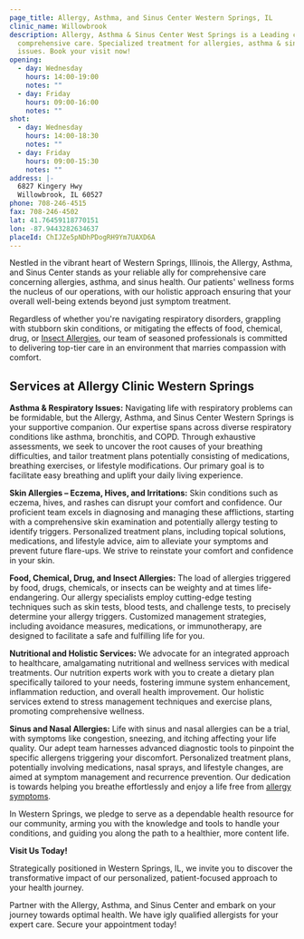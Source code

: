 ```yaml
---
page_title: Allergy, Asthma, and Sinus Center Western Springs, IL
clinic_name: Willowbrook
description: Allergy, Asthma & Sinus Center West Springs is a Leading clinic for
  comprehensive care. Specialized treatment for allergies, asthma & sinus
  issues. Book your visit now!
opening:
  - day: Wednesday
    hours: 14:00-19:00
    notes: ""
  - day: Friday
    hours: 09:00-16:00
    notes: ""
shot:
  - day: Wednesday
    hours: 14:00-18:30
    notes: ""
  - day: Friday
    hours: 09:00-15:30
    notes: ""
address: |-
  6827 Kingery Hwy  
  Willowbrook, IL 60527
phone: 708-246-4515
fax: 708-246-4502
lat: 41.76459118770151
lon: -87.9443282634637
placeId: ChIJZe5pNDhPDogRH9Ym7UAXD6A
---
```

Nestled in the vibrant heart of Western Springs, Illinois, the Allergy, Asthma, and Sinus Center stands as your reliable ally for comprehensive care concerning allergies, asthma, and sinus health. Our patients' wellness forms the nucleus of our operations, with our holistic approach ensuring that your overall well-being extends beyond just symptom treatment.

Regardless of whether you're navigating respiratory disorders, grappling with stubborn skin conditions, or mitigating the effects of food, chemical, drug, or [Insect Allergies](/conditions/insect-allergy/), our team of seasoned professionals is committed to delivering top-tier care in an environment that marries compassion with comfort.

## Services at Allergy Clinic Western Springs

**Asthma & Respiratory Issues:** Navigating life with respiratory problems can be formidable, but the Allergy, Asthma, and Sinus Center Western Springs is your supportive companion. Our expertise spans across diverse respiratory conditions like asthma, bronchitis, and COPD. Through exhaustive assessments, we seek to uncover the root causes of your breathing difficulties, and tailor treatment plans potentially consisting of medications, breathing exercises, or lifestyle modifications. Our primary goal is to facilitate easy breathing and uplift your daily living experience.

**Skin Allergies – Eczema, Hives, and Irritations:** Skin conditions such as eczema, hives, and rashes can disrupt your comfort and confidence. Our proficient team excels in diagnosing and managing these afflictions, starting with a comprehensive skin examination and potentially allergy testing to identify triggers. Personalized treatment plans, including topical solutions, medications, and lifestyle advice, aim to alleviate your symptoms and prevent future flare-ups. We strive to reinstate your comfort and confidence in your skin.

**Food, Chemical, Drug, and Insect Allergies:** The load of allergies triggered by food, drugs, chemicals, or insects can be weighty and at times life-endangering. Our allergy specialists employ cutting-edge testing techniques such as skin tests, blood tests, and challenge tests, to precisely determine your allergy triggers. Customized management strategies, including avoidance measures, medications, or immunotherapy, are designed to facilitate a safe and fulfilling life for you.

**Nutritional and Holistic Services:** We advocate for an integrated approach to healthcare, amalgamating nutritional and wellness services with medical treatments. Our nutrition experts work with you to create a dietary plan specifically tailored to your needs, fostering immune system enhancement, inflammation reduction, and overall health improvement. Our holistic services extend to stress management techniques and exercise plans, promoting comprehensive wellness.

**Sinus and Nasal Allergies:** Life with sinus and nasal allergies can be a trial, with symptoms like congestion, sneezing, and itching affecting your life quality. Our adept team harnesses advanced diagnostic tools to pinpoint the specific allergens triggering your discomfort. Personalized treatment plans, potentially involving medications, nasal sprays, and lifestyle changes, are aimed at symptom management and recurrence prevention. Our dedication is towards helping you breathe effortlessly and enjoy a life free from [allergy symptoms](/conditions/sinus-nasal-allergy/).

In Western Springs, we pledge to serve as a dependable health resource for our community, arming you with the knowledge and tools to handle your conditions, and guiding you along the path to a healthier, more content life.

**Visit Us Today!**

Strategically positioned in Western Springs, IL, we invite you to discover the transformative impact of our personalized, patient-focused approach to your health journey.

Partner with the Allergy, Asthma, and Sinus Center and embark on your journey towards optimal health. We have igly qualified allergists for your expert care. Secure your appointment today!
